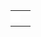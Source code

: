 {{en/Scenarios by size}}

{|
|-
|style="border:none;background:white"|
{{:Scenario:Islands}}

|style="border:none;background:white"|

|-
|style="border:none;background:white"|

|-
|style="border:none;background:white"|

|-
|}